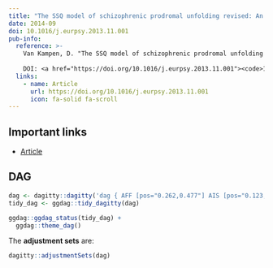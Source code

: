 ```yaml
---
title: "The SSQ model of schizophrenic prodromal unfolding revised: An analysis of its causal chains based on the language of directed graphs"
date: 2014-09
doi: 10.1016/j.eurpsy.2013.11.001
pub-info:
  reference: >-
    Van Kampen, D. "The SSQ model of schizophrenic prodromal unfolding revised: An analysis of its causal chains based on the language of directed graphs", <em> European Psychiatry </em> 29, no. 7 (2014-09): 437-448.
    
    DOI: <a href="https://doi.org/10.1016/j.eurpsy.2013.11.001"><code>10.1016/j.eurpsy.2013.11.001</code></a>
  links:
    - name: Article
      url: https://doi.org/10.1016/j.eurpsy.2013.11.001
      icon: fa-solid fa-scroll
---
```


## Important links

- [Article](https://doi.org/10.1016/j.eurpsy.2013.11.001)

## DAG

```r
dag <- dagitty::dagitty('dag { AFF [pos="0.262,0.477"] AIS [pos="0.123,0.736"] ALN [pos="0.438,0.506"] APA [pos="0.376,0.147"] CDR [pos="0.628,0.332"] DET [pos="0.920,0.561"] EGC [outcome,pos="0.916,1.016"] FTW [pos="0.667,0.639"] HOS [pos="0.886,0.727"] PER [pos="0.920,0.382"] SAN [pos="0.031,0.371"] SUS [exposure,pos="0.295,1.003"] AFF -> ALN AFF -> APA AFF -> CDR AIS -> AFF AIS -> EGC AIS -> SUS ALN -> APA ALN -> DET ALN -> FTW ALN -> PER ALN -> SUS CDR -> DET EGC -> HOS FTW -> DET FTW -> EGC PER -> DET SAN -> AFF SAN -> AIS SAN -> ALN SAN -> APA SAN -> CDR SUS -> EGC SUS -> FTW SUS -> HOS }')
tidy_dag <- ggdag::tidy_dagitty(dag)

ggdag::ggdag_status(tidy_dag) +
  ggdag::theme_dag()
```

The **adjustment sets** are:

```r
dagitty::adjustmentSets(dag)
```
